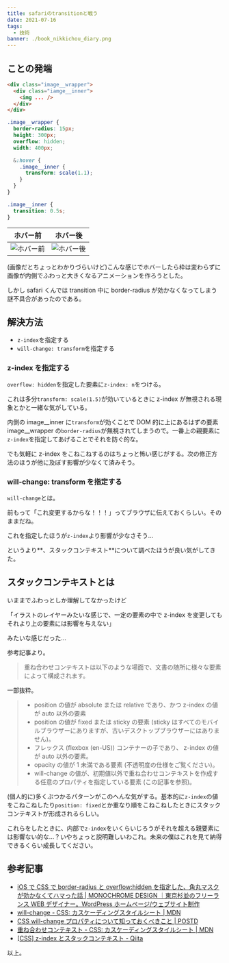 ```yaml
---
title: safariのtransitionと戦う
date: 2021-07-16
tags:
  - 技術
banner: ./book_nikkichou_diary.png
---
```


## ことの発端

```html
<div class="image__wrapper">
  <div class="iamge__inner">
    <img ... />
  </div>
</div>
```

```css
.image__wrapper {
  border-radius: 15px;
  height: 300px;
  overflow: hidden;
  width: 400px;

  &:hover {
    .image__inner {
      transform: scale(1.1);
    }
  }
}

.image__inner {
  transition: 0.5s;
}
```

|                     ホバー前                     |                     ホバー後                     |
| :----------------------------------------------: | :----------------------------------------------: |
| ![ホバー前](./img/20210716_img01.png "ホバー前") | ![ホバー後](./img/20210716_img02.png "ホバー後") |

(画像だとちょっとわかりづらいけど)こんな感じでホバーしたら枠は変わらずに画像が内側でふわっと大きくなるアニメーションを作ろうとした。

しかし safari くんでは transition 中に border-radius が効かなくなってしまう謎不具合があったのである。

## 解決方法

- `z-index`を指定する
- `will-change: transform`を指定する

### z-index を指定する

`overflow: hidden`を指定した要素に`z-index: n`をつける。

これは多分`transform: scale(1.5)`が効いているときに z-index が無視される現象とかと一緒な気がしている。

内側の image\_\_inner に`transform`が効くことで DOM 的に上にあるはずの要素 image\_\_wrapper の`border-radius`が無視されてしまうので。一番上の親要素に`z-index`を指定してあげることでそれを防ぐ的な。

でも気軽に z-index をこねこねするのはちょっと怖い感じがする。次の修正方法のほうが他に及ぼす影響が少なくて済みそう。

### will-change: transform を指定する

`will-change`とは。

前もって「これ変更するからな！！！」ってブラウザに伝えておくらしい。そのままだね。

これを指定したほうが`z-index`より影響が少なさそう…

というより**、スタックコンテキスト**について調べたほうが良い気がしてきた。

## スタックコンテキストとは

いままでふわっとしか理解してなかったけど

「イラストのレイヤーみたいな感じで、一定の要素の中で z-index を変更してもそれより上の要素には影響を与えない」

みたいな感じだった…

参考記事より。

> 重ね合わせコンテキストは以下のような場面で、文書の随所に様々な要素によって構成されます。

一部抜粋。

> - position の値が absolute または relative であり、かつ z-index の値が auto 以外の要素
> - position の値が fixed または sticky の要素 (sticky はすべてのモバイルブラウザーにありますが、古いデスクトップブラウザーにはありません)。
> - フレックス (flexbox (en-US)) コンテナーの子であり、 z-index の値が auto 以外の要素。
> - opacity の値が 1 未満である要素 (不透明度の仕様をご覧ください)。
> - will-change の値が、初期値以外で重ね合わせコンテキストを作成する任意のプロパティを指定している要素 (この記事を参照)。

(個人的に)多くぶつかるパターンがこのへんな気がする。基本的に`z-index`の値をこねこねしたり`position: fixed`とか重なり順をこねこねしたときにスタックコンテキストが形成されるらしい。

これらをしたときに、内部で`z-index`をいくらいじろうがそれを超える親要素には影響ない的な…？いやちょっと説明難しいわこれ。未来の僕はこれを見て納得できるくらい成長してください。

## 参考記事

- [iOS で CSS で border-radius と overflow:hidden を指定した、角丸マスクが効かなくてハマった話 | MONOCHROME DESIGN ｜東京杉並のフリーランス WEB デザイナー。WordPress ホームページ/ウェブサイト制作](https://monochrome-design.jp/blog/806)
- [will-change - CSS: カスケーディングスタイルシート | MDN](https://developer.mozilla.org/ja/docs/Web/CSS/will-change)
- [CSS will-change プロパティについて知っておくべきこと | POSTD](https://postd.cc/css-will-change-property/)
- [重ね合わせコンテキスト - CSS: カスケーディングスタイルシート | MDN](https://developer.mozilla.org/ja/docs/Web/CSS/CSS_Positioning/Understanding_z_index/The_stacking_context)
- [[CSS] z-index とスタックコンテキスト - Qiita](https://qiita.com/hoto17296/items/42e62989193504d512c7)

以上。
